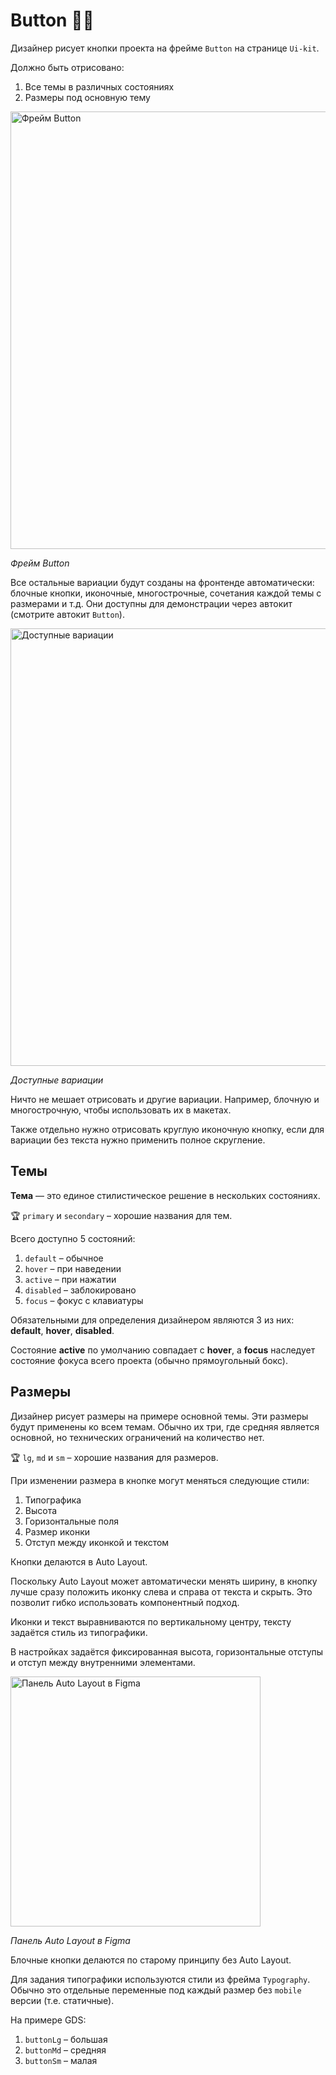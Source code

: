 
<Meta title="Design / Button" />

# Button 🧱🤖

Дизайнер рисует кнопки проекта на фрейме `Button` на странице `Ui-kit`.

Должно быть отрисовано:

1. Все темы в различных состояниях
1. Размеры под основную тему

<img src="images/buttons/frame.png" alt="Фрейм Button" width="700" />

_Фрейм Button_

Все остальные вариации будут созданы на фронтенде автоматически: блочные кнопки, иконочные, многострочные, сочетания каждой темы с размерами и т.д. Они доступны для демонстрации через автокит (смотрите автокит `Button`).

<img src="images/buttons/result.png" alt="Доступные вариации" width="700" />

_Доступные вариации_

Ничто не мешает отрисовать и другие вариации. Например, блочную и многострочную, чтобы использовать их в макетах.

Также отдельно нужно отрисовать круглую иконочную кнопку, если для вариации без текста нужно применить полное скругление.

## Темы

**Тема** — это единое стилистическое решение в нескольких состояниях.

🏆 `primary` и `secondary` – хорошие названия для тем.

Всего доступно 5 состояний:

1. `default` – обычное
1. `hover` – при наведении
1. `active` – при нажатии
1. `disabled` – заблокировано
1. `focus` – фокус с клавиатуры

Обязательными для определения дизайнером являются 3 из них: **default**, **hover**, **disabled**.

Состояние **active** по умолчанию совпадает с **hover**, а **focus** наследует состояние фокуса всего проекта (обычно прямоугольный бокс).

## Размеры

Дизайнер рисует размеры на примере основной темы. Эти размеры будут применены ко всем темам. Обычно их три, где средняя является основной, но технических ограничений на количество нет.

🏆 `lg`, `md` и `sm` – хорошие названия для размеров.

При изменении размера в кнопке могут меняться следующие стили:

1. Типографика
1. Высота
1. Горизонтальные поля
1. Размер иконки
1. Отступ между иконкой и текстом

Кнопки делаются в Auto Layout.

Поскольку Auto Layout может автоматически менять ширину, в кнопку лучше сразу положить иконку слева и справа от текста и скрыть. Это позволит гибко использовать компонентный подход.

Иконки и текст выравниваются по вертикальному центру, тексту задаётся стиль из типографики.

В настройках задаётся фиксированная высота, горизонтальные отступы и отступ между внутренними элементами.

<img src="images/buttons/auto-layout.png" alt="Панель Auto Layout в Figma" width="400" />

_Панель Auto Layout в Figma_

Блочные кнопки делаются по старому принципу без Auto Layout.

Для задания типографики используются стили из фрейма `Typography`. Обычно это отдельные переменные под каждый размер без `mobile` версии (т.е. статичные).

На примере GDS:

1. `buttonLg` – большая
1. `buttonMd` – средняя
1. `buttonSm` – малая
